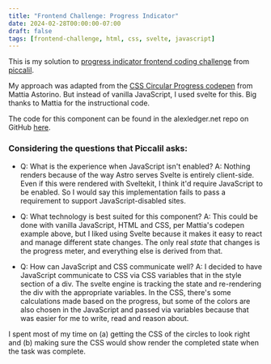 ```yaml
---
title: "Frontend Challenge: Progress Indicator"
date: 2024-02-28T00:00:00-07:00
draft: false
tags: [frontend-challenge, html, css, svelte, javascript]
---
```



<ProgressIndicator client:only />

This is my solution to [progress indicator frontend coding challenge](https://piccalil.li/blog/challenge-009-progress-indicator) from [piccalil](https://piccalil.li/).

My approach was adapted from the [CSS Circular Progress codepen](https://codepen.io/equinusocio/pen/OJMBpdK) from Mattia Astorino.
But instead of vanilla JavaScript, I used svelte for this. Big thanks to Mattia for the instructional code.

The code for this component can be found in the alexledger.net repo on GitHub [here](https://github.com/aled1027/alexledger.net/blob/main/src/components/ProgressIndicator.svelte).

### Considering the questions that Piccalil asks:

- Q: What is the experience when JavaScript isn't enabled?
  A: Nothing renders because of the way Astro serves Svelte is entirely client-side. Even if this were rendered with Sveltekit, I think it'd require JavaScript to be enabled. So I would say this implementation fails to pass a requirement to support JavaScript-disabled sites.

- Q: What technology is best suited for this component?
  A: This could be done with vanilla JavaScript, HTML and CSS, per Mattia's codepen example above, but I liked using Svelte because it makes it easy to react and manage different state changes. The only real _state_ that changes is the progress meter, and everything else is derived from that.

- Q: How can JavaScript and CSS communicate well?
  A: I decided to have JavaScript communicate to CSS via CSS variables that in the style section of a div. The svelte engine is tracking the state and re-rendering the div with the appropriate variables. In the CSS, there's some calculations made based on the progress, but some of the colors are also chosen in the JavaScript and passed via variables because that was easier for me to write, read and reason about.

I spent most of my time on (a) getting the CSS of the circles to look right and (b) making sure the CSS would show render the completed state when the task was complete.

